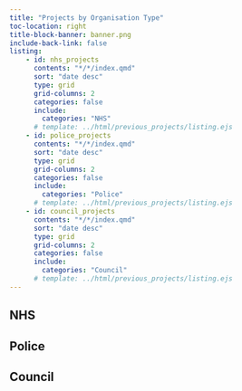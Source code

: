```yaml
---
title: "Projects by Organisation Type"
toc-location: right
title-block-banner: banner.png
include-back-link: false
listing:
    - id: nhs_projects
      contents: "*/*/index.qmd"
      sort: "date desc"
      type: grid
      grid-columns: 2
      categories: false
      include:
        categories: "NHS"
      # template: ../html/previous_projects/listing.ejs
    - id: police_projects
      contents: "*/*/index.qmd"
      sort: "date desc"
      type: grid
      grid-columns: 2
      categories: false
      include:
        categories: "Police"
      # template: ../html/previous_projects/listing.ejs
    - id: council_projects
      contents: "*/*/index.qmd"
      sort: "date desc"
      type: grid
      grid-columns: 2
      categories: false
      include:
        categories: "Council"
      # template: ../html/previous_projects/listing.ejs
---
```


## NHS

:::{#nhs_projects}
:::

## Police

:::{#police_projects}
:::


## Council

:::{#council_projects}
:::
